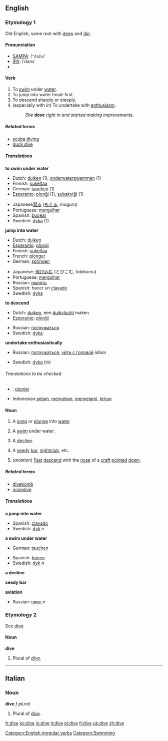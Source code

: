 ==English==

===Etymology 1===
Old English, same root with [[deep]] and [[dip]].

====Pronunciation====
*[[w:SAMPA|SAMPA]]: /<tt>"daIv</tt>/
*[[w:IPA|IPA]]: /ˈdaɪv/
*{{audio|en-us-dive.ogg|Audio (US)}}

====Verb====
[[Category:English irregular verbs]]
{{en-verb2|'''[[dive]]'''|'''[[dives]]'''|British English''' [[dived]]''', American English''' [[dove]]'''|'''[[dived]]'''|'''[[diving]]'''}}
# To [[swim]] under [[water]].
# To jump into water head-first.
# To descend sharply or steeply.
# (especially with ''in'') To undertake with [[enthusiasm]].
#:''She '''dove''' right in and started making improvements.''

=====Related terms=====
*[[scuba diving]]
*[[duck dive]]

=====Translations=====
'''to swim under water'''
{{top}}
*Dutch: [[duiken]] (1), [[onderwaterzwemmen]] (1)
*Finnish: [[sukeltaa]]
*German: [[tauchen]] (1)
*[[Esperanto]]: [[plonĝi]] (1), [[subakviĝi]] (1)
{{mid}}
*Japanese[[潜る]] ([[もぐる]], moguru)
*Portuguese: [[mergulhar]]
*Spanish: [[bucear]]
*Swedish: [[dyka]] (1)
{{bottom}}

'''jump into water'''
{{top}}
*Dutch: [[duiken]]
*[[Esperanto]]: [[plonĝi]]
*Finnish: [[sukeltaa]]
*French: [[plonger]]
*German: [[springen]]
{{mid}}
*Japanese: [[飛び込む]] (とびこむ, tobikomu)
*Portuguese: [[mergulhar]]
*Russian: [[нырять]]
*Spanish: hacer un [[clavado]]
*Swedish: [[dyka]]
{{bottom}}

'''to descend'''
{{top}}
*Dutch: [[duiken]], een [[duikvlucht]] maken
*[[Esperanto]]: [[plonĝi]]
{{mid}}
*Russian: [[погружаться]]
*Swedish: [[dyka]]
{{bottom}}

'''undertake enthusiastically'''
{{top}}
*Russian: [[погружаться]], [[уйти с головой]] ''idiom''
{{mid}}
*Swedish: [[dyka]] (in)
{{bottom}}
 
======Translations to be checked======
{{checktrans}} <!--The definitions have changed since these translations were added. Please place them in their proper locations and *combine the two sets of verb definitions*-->
*{{ttbc|Ido}}: [[plunjar]]
*Indonesian:[[selam]], [[selam|menyelam]], [[selam|menyelami]], [[terjun]]

====Noun====
{{en-noun|dive|dives}}
#{{countable}} A [[jump]] or [[plunge]] into [[water]].
#{{countable}} A [[swim]] under water.
#{{countable}} A [[decline]].
#{{countable}} {{slang}} A [[seedy]] [[bar]], [[nightclub]], etc.
#(''aviation'') [[fast|Fast]] [[descend]] with the [[nose]] of a [[craft]] [[pointed]] [[down]].

=====Related terms=====
*[[divebomb]]
*[[nosedive]]

=====Translations=====
'''a jump into water'''
{{top}}
{{mid}}
*Spanish: [[clavado]]
*Swedish: [[dyk]] ''n''
{{bottom}}

'''a swim under water'''
{{top}}
*German: [[tauchen]]
{{mid}}
*Spanish: [[buceo]]
*Swedish: [[dyk]] ''n''
{{bottom}}

'''a decline'''
{{top}}
{{mid}}
{{bottom}}

'''seedy bar'''
{{top}}
{{mid}}
{{bottom}}

'''aviation'''
{{top}}
*Russian: [[пике]] ''n''
{{mid}}
{{bottom}}

===Etymology 2===
See ''[[diva]]''.
====Noun====
'''dive'''
#Plural of ''[[diva]]''.

----
==Italian==
===Noun===
'''dive''' ''f plural''

# Plural of [[diva]].
[[Category:Swimming]]

[[fr:dive]]
[[ko:dive]]
[[io:dive]]
[[it:dive]]
[[pl:dive]]
[[fi:dive]]
[[uk:dive]]
[[zh:dive]]